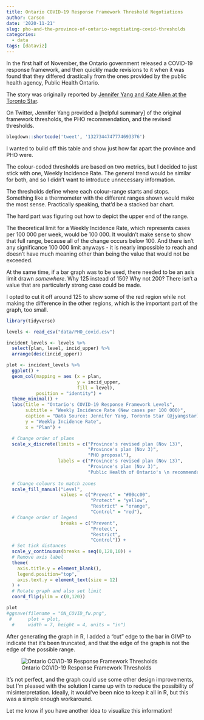 ```yaml
---
title: Ontario COVID-19 Response Framework Threshold Negotiations
author: Carson
date: '2020-11-21'
slug: pho-and-the-province-of-ontario-negotiating-covid-thresholds
categories:
  - data
tags: [dataviz]
---
```


In the first half of November, the Ontario government released a COVID-19 response framework, and then quickly made revisions to it when it was found that they differed drastically from the ones provided by the public health agency, Public Health Ontario. 

The story was originally reported by [Jennifer Yang and Kate Allen at the Toronto Star](https://www.thestar.com/news/gta/2020/11/11/ontario-rejected-its-own-public-health-agencys-advice-when-it-launched-its-colour-coded-plan-for-covid-19-restrictions.html).

On Twitter, Jennifer Yang provided a [helpful summary] of the original framework thresholds, the PHO recommendation, and the revised thresholds.
```r
blogdown::shortcode('tweet', '1327344747774693376')
```
I wanted to build off this table and show just how far apart the province and PHO were.

The colour-coded thresholds are based on two metrics, but I decided to just stick with one, Weekly Incidence Rate. The general trend would be similar for both, and so I didn't want to introduce unnecessary information.

The thresholds define where each colour-range starts and stops. Something like a thermometer with the different ranges shown would make the most sense. Practically speaking, that'd be a stacked bar chart.

The hard part was figuring out how to depict the upper end of the range.

The theoretical limit for a Weekly Incidence Rate, which represents cases per 100 000 per week, would be 100 000. It wouldn't make sense to show that full range, because all of the change occurs below 100. And there isn't any significance 100 000 limit anyways - it is nearly impossible to reach and doesn't have much meaning other than being the value that would not be exceeded.

At the same time, if a bar graph was to be used, there needed to be an axis limit drawn *somewhere*. Why 125 instead of 150? Why not 200? There isn't a value that are particularly strong case could be made.

I opted to cut it off around 125 to show some of the red region while not making the difference in the other regions, which is the important part of the graph, too small. 

```r
library(tidyverse)

levels <- read_csv("data/PHO_covid.csv")

incident_levels <- levels %>%
  select(plan, level, incid_upper) %>%
  arrange(desc(incid_upper)) 

plot <- incident_levels %>%
  ggplot() +
  geom_col(mapping = aes (x = plan, 
                          y = incid_upper, 
                          fill = level),
           position = "identity") +
  theme_minimal() +
  labs(title = "Ontario's COVID-19 Response Framework Levels",
       subtitle = "Weekly Incidence Rate (New cases per 100 000)",
       caption = "Data Source: Jennifer Yang, Toronto Star (@jyangstar)",
       y = "Weekly Incidence Rate",
       x = "Plan") +

  # Change order of plans
  scale_x_discrete(limits = c("Province's revised plan (Nov 13)", 
                              "Province's plan (Nov 3)",
                              "PHO proposal"),
                   labels = c("Province's revised plan (Nov 13)", 
                              "Province's plan (Nov 3)",
                              "Public Health of Ontario's \n recommendation")) +
  
  # Change colours to match zones
  scale_fill_manual("Level",
                    values = c("Prevent" = "#00cc00", 
                               "Protect" = "yellow", 
                               "Restrict" = "orange",
                               "Control" = "red"),
  # Change order of legend
                    breaks = c("Prevent",
                               "Protect",
                               "Restrict",
                               "Control")) +
  # Set tick distances
  scale_y_continuous(breaks = seq(0,120,10)) +
  # Remove axis label
  theme(
    axis.title.y = element_blank(),
    legend.position="top",
    axis.text.y = element_text(size = 12)
  ) +
  # Rotate graph and also set limit
  coord_flip(ylim = c(0,120))

plot
#ggsave(filename = "ON_COVID_fw.png", 
 #      plot = plot, 
  #     width = 7, height = 4, units = "in")
```
After generating the graph in R, I added a "cut" edge to the bar in GIMP to indicate that it's been truncated, and that the edge of the graph is not the edge of the possible range.

![Ontario COVID-19 Response Framework Thresholds](/post/2020-11-14-pho-and-the-province-of-ontario-negotiating-covid-thresholds_files/ON_COVID_fw_2.png)

It's not perfect, and the graph could use some other design improvements, but I'm pleased with the solution I came up with to reduce the possibility of misinterpretation. Ideally, it would've been nice to keep it all in R, but this was a simple enough workaround. 

Let me know if you have another idea to visualize this information!